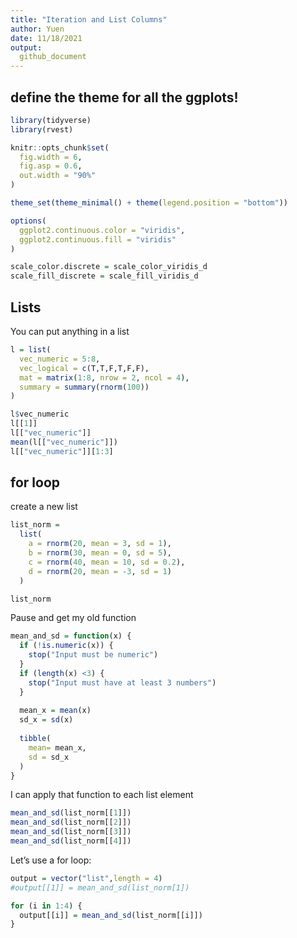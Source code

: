 ```yaml
---
title: "Iteration and List Columns"
author: Yuen
date: 11/18/2021
output: 
  github_document
---
```


## define the theme for all the ggplots!

```r
library(tidyverse)
library(rvest)

knitr::opts_chunk$set(
  fig.width = 6,
  fig.asp = 0.6,
  out.width = "90%"
)

theme_set(theme_minimal() + theme(legend.position = "bottom"))

options(
  ggplot2.continuous.color = "viridis",
  ggplot2.continuous.fill = "viridis"
)

scale_color.discrete = scale_color_viridis_d
scale_fill_discrete = scale_fill_viridis_d
```

## Lists 

You can put anything in a list

```r
l = list(
  vec_numeric = 5:8,
  vec_logical = c(T,T,F,T,F,F),
  mat = matrix(1:8, nrow = 2, ncol = 4),
  summary = summary(rnorm(100))
)

```

```r
l$vec_numeric
l[[1]]
l[["vec_numeric"]]
mean(l[["vec_numeric"]])
l[["vec_numeric"]][1:3]

```

## for loop

create a new list

```r
list_norm = 
  list(
    a = rnorm(20, mean = 3, sd = 1),
    b = rnorm(30, mean = 0, sd = 5),
    c = rnorm(40, mean = 10, sd = 0.2),
    d = rnorm(20, mean = -3, sd = 1)
  )

```

```r
list_norm
```

Pause and get my old function

```r
mean_and_sd = function(x) {
  if (!is.numeric(x)) {
    stop("Input must be numeric")
  }
  if (length(x) <3) {
    stop("Input must have at least 3 numbers")
  }
  
  mean_x = mean(x)
  sd_x = sd(x)
  
  tibble(
    mean= mean_x,
    sd = sd_x
  )
}

```

I can apply that function to each list element

```r
mean_and_sd(list_norm[[1]])
mean_and_sd(list_norm[[2]])
mean_and_sd(list_norm[[3]])
mean_and_sd(list_norm[[4]])
```

Let's use a for loop:

```r
output = vector("list",length = 4)
#output[[1]] = mean_and_sd(list_norm[1])

for (i in 1:4) {
  output[[i]] = mean_and_sd(list_norm[[i]])
}
```









